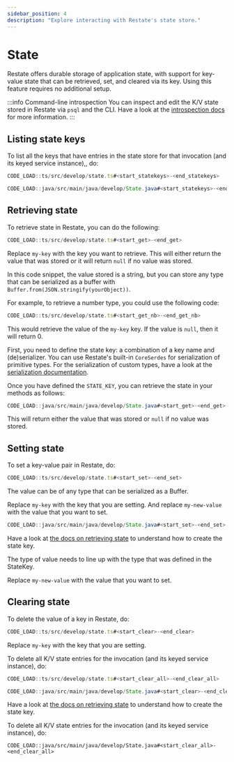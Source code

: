 ```yaml
---
sidebar_position: 4
description: "Explore interacting with Restate's state store."
---
```



# State
Restate offers durable storage of application state, with support for key-value state that can be retrieved, set, and cleared via its key.
Using this feature requires no additional setup.

:::info Command-line introspection
You can inspect and edit the K/V state stored in Restate via `psql` and the CLI.
Have a look at the [introspection docs](/operate/introspection#inspecting-application-state) for more information.
:::

## Listing state keys
To list all the keys that have entries in the state store for that invocation (and its keyed service instance),, do:

<Tabs groupId="sdk" queryString>
<TabItem value="ts" label="TypeScript">

```typescript
CODE_LOAD::ts/src/develop/state.ts#<start_statekeys>-<end_statekeys>
```

</TabItem>
<TabItem value="java" label="Java">

```java
CODE_LOAD::java/src/main/java/develop/State.java#<start_statekeys>-<end_statekeys>
```

</TabItem>
</Tabs>

## Retrieving state
To retrieve state in Restate, you can do the following:

<Tabs groupId="sdk" queryString>
<TabItem value="ts" label="TypeScript">

```typescript
CODE_LOAD::ts/src/develop/state.ts#<start_get>-<end_get>
```

Replace `my-key` with the key you want to retrieve.
This will either return the value that was stored or it will return `null` if no value was stored. 

In this code snippet, the value stored is a string, but you can store any type that can be serialized as a 
buffer with `Buffer.from(JSON.stringify(yourObject))`. 

For example, to retrieve a number type, you could use the following code:

```typescript
CODE_LOAD::ts/src/develop/state.ts#<start_get_nb>-<end_get_nb>
```

This would retrieve the value of the `my-key` key. If the value is `null`, then it will return 0.

</TabItem>
<TabItem value="java" label="Java">

First, you need to define the state key: a combination of a key name and (de)serializer.
You can use Restate's built-in `CoreSerdes` for serialization of primitive types.
For the serialization of custom types, have a look at the [serialization documentation](/develop/sdk/serialization).

Once you have defined the `STATE_KEY`, you can retrieve the state in your methods as follows:

```java
CODE_LOAD::java/src/main/java/develop/State.java#<start_get>-<end_get>
```

This will return either the value that was stored or `null` if no value was stored.

</TabItem>
</Tabs>


## Setting state
To set a key-value pair in Restate, do:

<Tabs groupId="sdk" queryString>
<TabItem value="ts" label="TypeScript">

```typescript
CODE_LOAD::ts/src/develop/state.ts#<start_set>-<end_set>
```

The value can be of any type that can be serialized as a Buffer.

Replace `my-key` with the key that you are setting.
And replace `my-new-value` with the value that you want to set.

</TabItem>
<TabItem value="java" label="Java">

```java
CODE_LOAD::java/src/main/java/develop/State.java#<start_set>-<end_set>
```

Have a look at [the docs on retrieving state](/develop/sdk/state#retrieving-state) to understand how to create the state key.

The type of value needs to line up with the type that was defined in the StateKey.

Replace `my-new-value` with the value that you want to set.

</TabItem>
</Tabs>

## Clearing state
To delete the value of a key in Restate, do:

<Tabs groupId="sdk" queryString>
<TabItem value="ts" label="TypeScript">

```typescript
CODE_LOAD::ts/src/develop/state.ts#<start_clear>-<end_clear>
```

Replace `my-key` with the key that you are setting.


To delete all K/V state entries for the invocation (and its keyed service instance), do:

```typescript
CODE_LOAD::ts/src/develop/state.ts#<start_clear_all>-<end_clear_all>
```


</TabItem>
<TabItem value="java" label="Java">

```java
CODE_LOAD::java/src/main/java/develop/State.java#<start_clear>-<end_clear>
```

Have a look at [the docs on retrieving state](/develop/sdk/state#retrieving-state) to understand how to create the state key.

To delete all K/V state entries for the invocation (and its keyed service instance), do:

```
CODE_LOAD::java/src/main/java/develop/State.java#<start_clear_all>-<end_clear_all>
```

</TabItem>
</Tabs>
